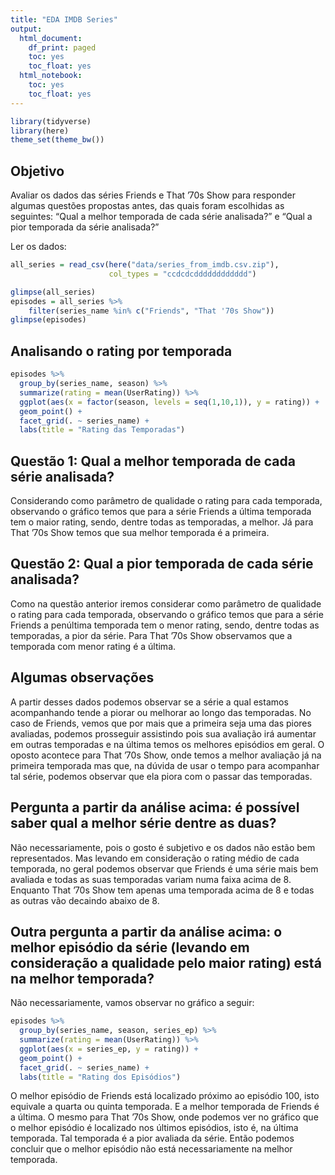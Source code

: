 ```yaml
---
title: "EDA IMDB Series"
output:
  html_document:
    df_print: paged
    toc: yes
    toc_float: yes
  html_notebook:
    toc: yes
    toc_float: yes
---
```


```r
library(tidyverse)
library(here)
theme_set(theme_bw())
```

## Objetivo

Avaliar os dados das séries Friends e That '70s Show para responder algumas questões propostas antes, das quais foram escolhidas as seguintes: "Qual a melhor temporada de cada série analisada?" e "Qual a pior temporada da série analisada?"

Ler os dados:

```r
all_series = read_csv(here("data/series_from_imdb.csv.zip"), 
                      col_types = "ccdcdcdddddddddddd") 

glimpse(all_series)
episodes = all_series %>% 
    filter(series_name %in% c("Friends", "That '70s Show")) 
glimpse(episodes)
```

## Analisando o rating por temporada

```r
episodes %>% 
  group_by(series_name, season) %>%
  summarize(rating = mean(UserRating)) %>% 
  ggplot(aes(x = factor(season, levels = seq(1,10,1)), y = rating)) +
  geom_point() +
  facet_grid(. ~ series_name) +
  labs(title = "Rating das Temporadas")
```

## Questão 1: Qual a melhor temporada de cada série analisada?

  Considerando como parâmetro de qualidade o rating para cada temporada, observando o gráfico temos que para a série Friends a última temporada tem o maior rating, sendo, dentre todas as temporadas, a melhor. Já para That '70s Show temos que sua melhor temporada é a primeira.
  
## Questão 2: Qual a pior temporada de cada série analisada?

  Como na questão anterior iremos considerar como parâmetro de qualidade o rating para cada temporada, observando o gráfico temos que para a série Friends a penúltima temporada tem o menor rating, sendo, dentre todas as temporadas, a pior da série. Para That '70s Show observamos que a temporada com menor rating é a última.

## Algumas observações

  A partir desses dados podemos observar se a série a qual estamos acompanhando tende a piorar ou melhorar ao longo das temporadas. No caso de Friends, vemos que por mais que a primeira seja uma das piores avaliadas, podemos prosseguir assistindo pois sua avaliação irá aumentar em outras temporadas e na última temos os melhores episódios em geral. O oposto acontece para That '70s Show, onde temos a melhor avaliação já na primeira temporada mas que, na dúvida de usar o tempo para acompanhar tal série, podemos observar que ela piora com o passar das temporadas.



## Pergunta a partir da análise acima: é possível saber qual a melhor série dentre as duas?

Não necessariamente, pois o gosto é subjetivo e os dados não estão bem representados. Mas levando em consideração o rating médio de cada temporada, no geral podemos observar que Friends é uma série mais bem avaliada e todas as suas temporadas variam numa faixa acima de 8. Enquanto That '70s Show tem apenas uma temporada acima de 8 e todas as outras vão decaindo abaixo de 8.

## Outra pergunta a partir da análise acima: o melhor episódio da série (levando em consideração a qualidade pelo maior rating) está na melhor temporada?

Não necessariamente, vamos observar no gráfico a seguir:

```r
episodes %>% 
  group_by(series_name, season, series_ep) %>%
  summarize(rating = mean(UserRating)) %>% 
  ggplot(aes(x = series_ep, y = rating)) +
  geom_point() +
  facet_grid(. ~ series_name) +
  labs(title = "Rating dos Episódios")
```

O melhor episódio de Friends está localizado próximo ao episódio 100, isto equivale a quarta ou quinta temporada. E a melhor temporada de Friends é a última. O mesmo para That '70s Show, onde podemos ver no gráfico que o melhor episódio é localizado nos últimos episódios, isto é, na última temporada. Tal temporada é a pior avaliada da série. Então podemos concluir que o melhor episódio não está necessariamente na melhor temporada.